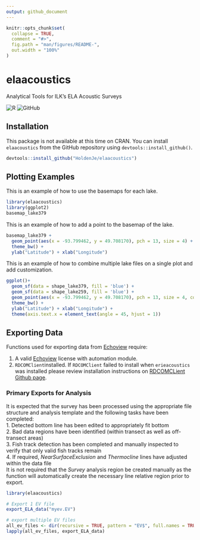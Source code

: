 ```yaml
---
output: github_document
---
```


<!-- README.md is generated from README.Rmd. Please edit that file -->

```r
knitr::opts_chunk$set(
  collapse = TRUE,
  comment = "#>",
  fig.path = "man/figures/README-",
  out.width = "100%"
)
```

# elaacoustics
Analytical Tools for ILK's ELA Acoustic Surveys

<!-- badges: start -->
![R](https://img.shields.io/badge/r-%23276DC3.svg?style=for-the-badge&logo=r&logoColor=white)
![GitHub](https://img.shields.io/badge/github-%23121011.svg?style=for-the-badge&logo=github&logoColor=white)
<!-- badges: end -->

## Installation
 
This package is not available at this time on CRAN. You can install `elaacoustics` from the GitHub repository using `devtools::install_github()`.

``` r
devtools::install_github("HoldenJe/elaacoustics")
```

## Plotting Examples

This is an example of how to use the basemaps for each lake.
```r
library(elaacoustics)
library(ggplot2)
basemap_lake379
```

This is an example of how to add a point to the basemap of the lake.
```r
basemap_lake379 + 
  geom_point(aes(x = -93.799462, y = 49.708170), pch = 13, size = 4) +
  theme_bw() +
  ylab("Latitude") + xlab("Longitude")

```

This is an example of how to combine multiple lake files on a single plot and add customization.
```r
ggplot()+ 
  geom_sf(data = shape_lake379, fill = 'blue') + 
  geom_sf(data = shape_lake259, fill = 'blue') +
  geom_point(aes(x = -93.799462, y = 49.708170), pch = 13, size = 4, colour = "yellow") +
  theme_bw() +
  ylab("Latitude") + xlab("Longitude") +
  theme(axis.text.x = element_text(angle = 45, hjust = 1))
```

## Exporting Data
Functions used for exporting data from [Echoview](https://echoview.com/) require:

1. A valid [Echoview](https://echoview.com/) license with automation module.  
2. `RDCOMClient`installed. If `RDCOMClient` failed to install when `erieacoustics` was installed please review installation instructions on [RDCOMCLient Github page](https://github.com/omegahat/RDCOMClient).

### Primary Exports for Analysis
It is expected that the survey has been processed using the appropriate file structure and analysis template and the following tasks have been completed:  
1. Detected bottom line has been edited to appropriately fit bottom   
2. Bad data regions have been identified (within transect as well as off-transect areas)  
3. Fish track detection has been completed and manually inspected to verify that only valid fish tracks remain  
4. If required, *NearSurfaceExclusion* and *Thermocline* lines have adjusted within the data file  
It is not required that the *Survey* analysis region be created manually as the function will automatically create the necessary line relative region prior to export.

```r
library(elaacoustics)

# Export 1 EV file
export_ELA_data("myev.EV")

# export multiple EV files
all_ev_files <- dir(recursive = TRUE, pattern = "EV$", full.names = TRUE)
lapply(all_ev_files, export_ELA_data)
```

